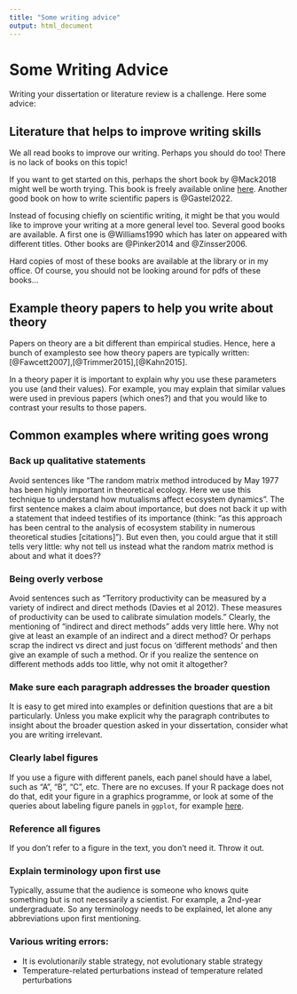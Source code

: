 ```yaml
---
title: "Some writing advice"
output: html_document
---
```


# Some Writing Advice

Writing your dissertation or literature review is a challenge. Here some advice:

## Literature that helps to improve writing skills
We all read books to improve our writing. Perhaps you should do too! There is no lack of books on this topic!

If you want to get started on this, perhaps the short book by @Mack2018 might well be worth trying. This book
is freely available online [here](https://spie.org/Publications/Book/2317706?SSO=1). Another good book on how to write scientific papers is @Gastel2022. 

Instead of focusing chiefly on scientific writing, it might be that you would like to improve your writing at a more general level too. Several good books are available. A first one is @Williams1990 which has later on appeared
with different titles. Other books are @Pinker2014 and @Zinsser2006. 

Hard copies of most of these books are available at the library or in my office. Of course, you should not be looking around for pdfs of these books...

## Example theory papers to help you write about theory
Papers on theory are a bit different than empirical studies. Hence, here a bunch of examplesto see how theory papers are typically written: [@Fawcett2007],[@Trimmer2015],[@Kahn2015].

In a theory paper it is important to explain why you use these parameters you use (and their values). For example, you may explain that similar values were used in previous papers (which ones?) and that you would like to contrast your results to those papers.




## Common examples where writing goes wrong

### Back up qualitative statements
Avoid sentences like "The random matrix method introduced by May 1977 has been highly important in theoretical ecology. Here we use this technique to understand how mutualisms affect ecosystem dynamics". The first sentence makes a claim about importance, but does not back it up with a statement that indeed testifies of its importance (think: "as this approach has been central to the analysis of ecosystem stability in numerous theoretical studies [citations]"). But even then, you could argue that it still tells very little: why not tell us instead what the random matrix method is about and what it does??

### Being overly verbose
Avoid sentences such as "Territory productivity can be measured by a variety of
indirect and direct methods (Davies et al 2012). These measures of productivity
can be used to calibrate simulation models." Clearly, the mentioning of 
"indirect and direct methods" adds very little here. Why not give at least an
example of an indirect and a direct method? Or perhaps scrap the indirect vs direct and
just focus on 'different methods' and then give an example of such a method.
Or if you realize the sentence on different methods adds too little, why not omit it altogether?

### Make sure each paragraph addresses the broader question
It is easy to get mired into examples or definition questions that are a bit particularly. Unless you
make explicit why the paragraph contributes to insight about the broader question
asked in your dissertation, consider what you are writing irrelevant.

### Clearly label figures 
If you use a figure with different panels, each panel should have a label, such
as "A", "B", "C", etc. There are no excuses. If your R package does not do that,
edit your figure in a graphics programme, or look at some of the queries about
labeling figure panels in `ggplot`, for example [here](https://stackoverflow.com/questions/17576381/label-individual-panels-in-a-multi-panel-ggplot2).

### Reference all figures
If you don't refer to a figure in the text, you don't need it. Throw it out.

### Explain terminology upon first use
Typically, assume that the audience is someone who knows quite something 
but is not necessarily a scientist. For example, a 2nd-year undergraduate. So
any terminology needs to be explained, let alone any abbreviations upon first
mentioning. 

### Various writing errors:

- It is evolutionar*ily* stable strategy, not evolutionary stable strategy
- Temperature-related perturbations instead of temperature related perturbations





